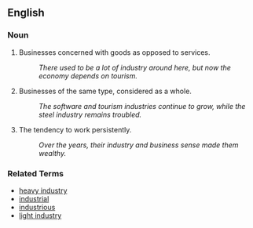 ==English== <!--dmh (feel free to remove this comment)-->

===Noun===
# Businesses concerned with goods as opposed to services.
#: ''There used to be a lot of industry around here, but now the economy depends on tourism.''
# Businesses of the same type, considered as a whole.
#: ''The software and tourism industries continue to grow, while the steel industry remains troubled.''
# The tendency to work persistently.
#: ''Over the years, their industry and business sense made them wealthy.''

===Related Terms===
*[[heavy industry]]
*[[industrial]]
*[[industrious]]
*[[light industry]]